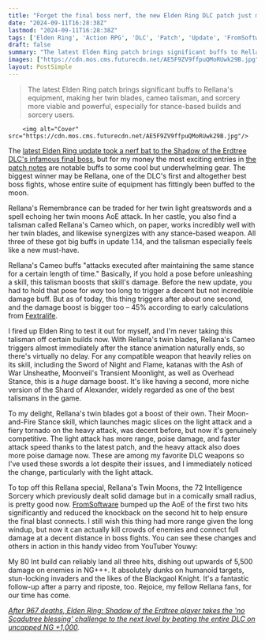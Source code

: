 ```yaml
---
title: "Forget the final boss nerf, the new Elden Ring DLC patch just made a garbage talisman a must-have for some weapons and even buffed my favorite swords and spells"
date: "2024-09-11T16:28:38Z"
lastmod: "2024-09-11T16:28:38Z"
tags: ['Elden Ring', 'Action RPG', 'DLC', 'Patch', 'Update', 'FromSoftware', 'Boss Fight', 'Gear', 'Weapons', 'Talismans', 'Sorcery', 'Builds', 'Multiplayer']
draft: false
summary: "The latest Elden Ring patch brings significant buffs to Rellana's equipment, making her twin blades, cameo talisman, and sorcery more viable and powerful, especially for stance-based builds and sorcery users."
images: ["https://cdn.mos.cms.futurecdn.net/AE5F9ZV9ffpuQMoRUwk29B.jpg"]
layout: PostSimple
---
```

> The latest Elden Ring patch brings significant buffs to Rellana's equipment, making her twin blades, cameo talisman, and sorcery more viable and powerful, especially for stance-based builds and sorcery users.


        <img alt="Cover" src="https://cdn.mos.cms.futurecdn.net/AE5F9ZV9ffpuQMoRUwk29B.jpg"/>
        
The [<u>latest Elden Ring update took a nerf bat to the Shadow of the Erdtree DLC's infamous final boss</u>](https://www.gamesradar.com/games/action-rpg/elden-ring-patch-114/), but for my money the most exciting entries in [the patch notes](https://en.bandainamcoent.eu/elden-ring/news/elden-ring-patch-notes-version-114?utm_source=SM_Official&utm_medium=official_post&utm_campaign=ER-Patch114) are notable buffs to some cool but underwhelming gear. The biggest winner may be Rellana, one of the DLC's first and altogether best boss fights, whose entire suite of equipment has fittingly been buffed to the moon. 

Rellana's Remembrance can be traded for her twin light greatswords and a spell echoing her twin moons AoE attack. In her castle, you also find a talisman called Rellana's Cameo which, on paper, works incredibly well with her twin blades, and likewise synergizes with any stance-based weapon. All three of these got big buffs in update 1.14, and the talisman especially feels like a new must-have. 

Rellana's Cameo buffs "attacks executed after maintaining the same stance for a certain length of time." Basically, if you hold a pose before unleashing a skill, this talisman boosts that skill's damage. Before the new update, you had to hold that pose for *way* too long to trigger a decent but not incredible damage buff. But as of today, this thing triggers after about one second, and the damage boost is bigger too – 45% according to early calculations from [<u>Fextralife</u>](https://eldenring.wiki.fextralife.com/Rellana's+Cameo). 

I fired up Elden Ring to test it out for myself, and I'm never taking this talisman off certain builds now. With Rellana's twin blades, Rellana's Cameo triggers almost immediately after the stance animation naturally ends, so there's virtually no delay. For any compatible weapon that heavily relies on its skill, including the Sword of Night and Flame, katanas with the Ash of War Unsheathe, Moonveil's Transient Moonlight, as well as Overhead Stance, this is a *huge* damage boost. It's like having a second, more niche version of the Shard of Alexander, widely regarded as one of the best talismans in the game. 



To my delight, Rellana's twin blades got a boost of their own. Their Moon-and-Fire Stance skill, which launches magic slices on the light attack and a fiery tornado on the heavy attack, was decent before, but now it's genuinely competitive. The light attack has more range, poise damage, and faster attack speed thanks to the latest patch, and the heavy attack also does more poise damage now. These are among my favorite DLC weapons so I've used these swords a lot despite their issues, and I immediately noticed the change, particularly with the light attack. 

To top off this Rellana special, Rellana's Twin Moons, the 72 Intelligence Sorcery which previously dealt solid damage but in a comically small radius, is pretty good now. [FromSoftware](https://www.gamesradar.com/tag/fromsoftware/) bumped up the AoE of the first two hits significantly and reduced the knockback on the second hit to help ensure the final blast connects. I still wish this thing had more range given the long windup, but now it can actually kill crowds of enemies and connect full damage at a decent distance in boss fights. You can see these changes and others in action in this handy video from YouTuber Youwy: 

My 80 Int build can reliably land all three hits, dishing out upwards of 5,500 damage on enemies in NG+++. It absolutely dunks on humanoid targets, stun-locking invaders and the likes of the Blackgaol Knight. It's a fantastic follow-up after a parry and riposte, too. Rejoice, my fellow Rellana fans, for our time has come. 

[<u><em>After 967 deaths, Elden Ring: Shadow of the Erdtree player takes the 'no Scadutree blessing' challenge to the next level by beating the entire DLC on uncapped NG +1,000</em></u>](https://www.gamesradar.com/games/action-rpg/after-967-deaths-elden-ring-shadow-of-the-erdtree-player-takes-the-no-scadutree-blessing-challenge-to-the-next-level-by-beating-the-entire-dlc-on-uncapped-ng-1000/)*.*
        
